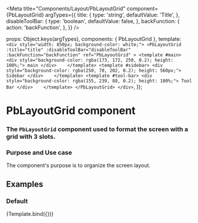 
<Meta
  title="Components/Layout/PbLayoutGrid"
  component={PbLayoutGrid}
  argTypes={{
    title: { 
        type: 'string',
        defaultValue: 'Title',
    },
    disableToolBar: { 
        type: 'boolean', 
        defaultValue: false,
    },
    backFunction: {
      action: 'backFunction',
    },
  }}
/>

  props: Object.keys(argTypes),
  components: { PbLayoutGrid },
  template: `
    <div style="width: 850px; background-color: white;">
        <PbLayoutGrid 
            :title="title"
            :disableToolBar="disableToolBar"
            :backFunction="backFunction"
            ref="PbLayoutGrid"
        >
            <template #main>
                <div style="background-color: rgba(173, 172, 250, 0.2); height: 100%;">
                    main
                </div>   
            </template>
            <template #sidebar>
                <div style="background-color: rgba(250, 78, 202, 0.2); height: 560px;">
                    Sidebar
                </div>   
            </template>
            <template #tool-bar>
                <div style="background-color: rgba(155, 239, 88, 0.2); height: 100%;">
                    Tool Bar
                </div>   
            </template>
        </PbLayoutGrid>
    </div>
  `,
});



# **PbLayoutGrid component**
### The `PbLayoutGrid` component used to format the screen with a grid with 3 slots.

### Purpose and Use case

The component's purpose is to organize the screen layout.

## Examples

### Default

<Canvas>
  <Story name="Default" height="auto" parameters={{ layout: 'centered' }}>
    {Template.bind({})}
  </Story>
</Canvas>


<!-- TODO: Descobrir como deixar o canvas em mobile -->

<!-- ### Mobile

<Canvas>
  <Story name="Mobile"  parameters={{ layout: 'centered' }} args={{ MobileAuxiliaryButtonMobile: true }}>
    {Template.bind({})}
  </Story>
</Canvas> -->

